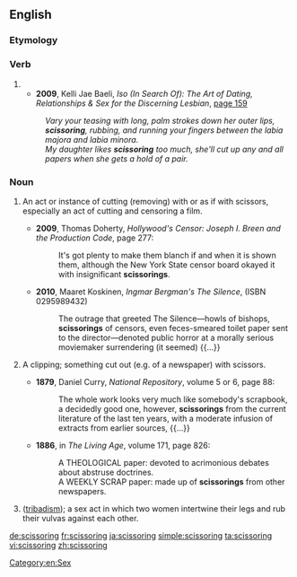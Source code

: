 ==English==

===Etymology===
{{suffix|scissor|ing|lang=en}}

===Verb===
{{en-verb form}}

# {{present participle of|scissor|lang=en}}
#* '''2009''', Kelli Jae Baeli, ''Iso (In Search Of): The Art of Dating, Relationships & Sex for the Discerning Lesbian'', [http://books.google.com/books?id=H8scalWE46gC&pg=PA159&dq=%22scissoring%22+lesbian&hl=en&ei=uTDDTrPeEamsiQLGq9yYDw&sa=X&oi=book_result&ct=result&resnum=8&ved=0CFcQ6AEwBw page 159]
#: ''Vary your teasing with long, palm strokes down her outer lips, '''scissoring''', rubbing, and running your fingers between the labia majora and labia minora.''
#: ''My daughter likes '''scissoring''' too much, she'll cut up any and all papers when she gets a hold of a pair.''

===Noun===
{{en-noun}}

# {{context|uncommon|often|_|figurative|lang=en}} An act or instance of cutting (removing) with or as if with scissors, especially an act of cutting and censoring a film.
#* '''2009''', Thomas Doherty, ''Hollywood's Censor: Joseph I. Breen and the Production Code'', page 277:
#*: It's got plenty to make them blanch if and when it is shown them, although the New York State censor board okayed it with insignificant '''scissorings'''.
#* '''2010''', Maaret Koskinen, ''Ingmar Bergman's The Silence'', (ISBN 0295989432)
#*: The outrage that greeted The Silence—howls of bishops, '''scissorings''' of censors, even feces-smeared toilet paper sent to the director—denoted public horror at a morally serious moviemaker surrendering (it seemed) {{...}}
# {{context|uncommon|possibly|_|dated|lang=en}} A clipping; something cut out (e.g. of a newspaper) with scissors.
#* '''1879''', Daniel Curry, ''National Repository'', volume 5 or 6, page 88:
#*: The whole work looks very much like somebody's scrapbook, a decidedly good one, however, '''scissorings''' from the current literature of the last ten years, with a moderate infusion of extracts from earlier sources, {{...}}
#* '''1886''', in ''The Living Age'', volume 171, page 826:
#*: A THEOLOGICAL paper: devoted to acrimonious debates about abstruse doctrines. 
#*: A WEEKLY SCRAP paper: made up of '''scissorings''' from other newspapers.
# ([[tribadism]]); a sex act in which two women intertwine their legs and rub their vulvas against each other.

<!-- there should be a noun section, for these translations:
{{trans-top|lesbian sex}}
* Dutch: {{t+|nl|scharen}}
* Spanish: {{t+|es|tribadismo}}
{{trans-mid|}}
{{trans-bottom|}}
[[Category:Sex]] -->

[[Category:en:Sex]]

[[de:scissoring]]
[[fr:scissoring]]
[[ja:scissoring]]
[[simple:scissoring]]
[[ta:scissoring]]
[[vi:scissoring]]
[[zh:scissoring]]